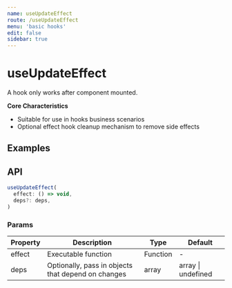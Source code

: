 ```yaml
---
name: useUpdateEffect
route: /useUpdateEffect
menu: 'basic hooks'
edit: false
sidebar: true
---
```



# useUpdateEffect

A hook only works after component mounted.

**Core Characteristics**

* Suitable for use in hooks business scenarios
* Optional effect hook cleanup mechanism to remove side effects

## Examples

<JackBox jsCode={Demo1CodeJsx} tsCode={Demo1CodeTsx} demoName='basic usage' description='It is exactly the same in use as useEffect, except that the life cycle is placed after the component didMount'>
  <Demo1 />
</JackBox>

## API

```javascript
useUpdateEffect(
  effect: () => void,
  deps?: deps,
)
```

### Params

| Property | Description                                                        | Type                   | Default |
|---------|----------------------------------------------|------------------------|--------|
| effect | Executable function  | Function | -      |
| deps | Optionally, pass in objects that depend on changes  | array | array \| undefined | -      |